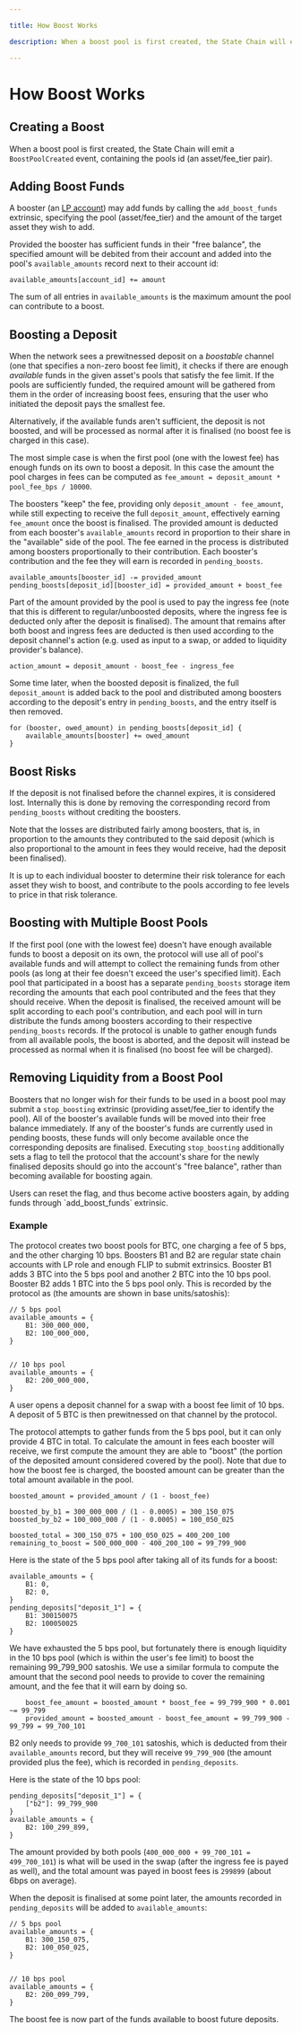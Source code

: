 ```yaml
---

title: How Boost Works

description: When a boost pool is first created, the State Chain will emit a `BoostPoolCreated` event.

---
```



# How Boost Works

## Creating a Boost

When a boost pool is first created, the State Chain will emit a `BoostPoolCreated` event, containing the
pools id (an asset/fee_tier pair).

## Adding Boost Funds

A booster (an [LP account](../../concepts/swaps-amm/liquidity-provider-accounts)) may add funds by calling the `add_boost_funds` extrinsic, specifying the pool (asset/fee_tier) and the amount of the target asset they wish to add.

Provided the booster has sufficient funds in their "free balance", the specified amount will be debited
from their account and added into the pool's `available_amounts` record next to their account id:

```
available_amounts[account_id] += amount
```

The sum of all entries in `available_amounts` is the maximum amount the pool can contribute to a boost.

## Boosting a Deposit

When the network sees a prewitnessed deposit on a *boostable* channel (one that specifies a non-zero boost
fee limit), it checks if there are enough *available* funds in the given asset's pools that satisfy the fee limit.
If the pools are sufficiently funded, the required amount will be gathered from them in the order of increasing
boost fees, ensuring that the user who initiated the deposit pays the smallest fee.

<Callout type="info">
Alternatively, if the available funds aren't sufficient, the deposit is not boosted, and will be processed
as normal after it is finalised (no boost fee is charged in this case).
</Callout>

The most simple case is when the first pool (one with the lowest fee) has enough funds on its own to boost
a deposit.
In this case the amount the pool charges in fees can be computed as
`fee_amount = deposit_amount * pool_fee_bps / 10000`.

The boosters "keep" the fee, providing only `deposit_amount - fee_amount`, while still expecting to receive
the full `deposit_amount`, effectively earning `fee_amount` once the boost is finalised.
The provided amount is deducted from each booster's `available_amounts` record in proportion to their share
in the "available" side of the pool.
The fee earned in the process is distributed among boosters proportionally to their contribution.
Each booster's contribution and the fee they will earn is recorded in `pending_boosts`.

```
available_amounts[booster_id] -= provided_amount
pending_boosts[deposit_id][booster_id] = provided_amount + boost_fee
```

Part of the amount provided by the pool is used to pay the ingress fee (note that this is different
to regular/unboosted deposits, where the ingress fee is deducted only after the deposit is finalised).
The amount that remains after both boost and ingress fees are deducted is then used according to the deposit
channel's action (e.g. used as input to a swap, or added to liquidity provider's balance).

```
action_amount = deposit_amount - boost_fee - ingress_fee
```

Some time later, when the boosted deposit is finalized, the full `deposit_amount` is added back to the pool
and distributed among boosters according to the deposit's entry in `pending_boosts`, and the entry itself is
then removed.

```
for (booster, owed_amount) in pending_boosts[deposit_id] {
    available_amounts[booster] += owed_amount
}
```

## Boost Risks

If the deposit is not finalised before the channel expires, it is considered lost.
Internally this is done by removing the corresponding record from `pending_boosts` without crediting the boosters.

<Callout type="info">
Note that the losses are distributed fairly among boosters, that is, in proportion to the amounts
they contributed to the said deposit (which is also proportional to the amount in fees they would
receive, had the deposit been finalised).
</Callout>

It is up to each individual booster to determine their risk tolerance for each asset they wish to
boost, and contribute to the pools according to fee levels to price in that risk tolerance.


## Boosting with Multiple Boost Pools

If the first pool (one with the lowest fee) doesn't have enough available funds to boost a deposit
on its own, the protocol will use all of pool's available funds and will attempt to collect the
remaining funds from other pools (as long at their fee doesn't exceed the user's specified limit).
Each pool that participated in a boost has a separate `pending_boosts` storage item recording
the amounts that each pool contributed and the fees that they should receive.
When the deposit is finalised, the received amount will be split according to each pool's
contribution, and each pool will in turn distribute the funds among boosters according to their
respective `pending_boosts` records.
If the protocol is unable to gather enough funds from all available pools, the boost is aborted,
and the deposit will instead be processed as normal when it is finalised (no boost fee will be
charged).

## Removing Liquidity from a Boost Pool

Boosters that no longer wish for their funds to be used in a boost pool may submit a `stop_boosting`
extrinsic (providing asset/fee_tier to identify the pool).
All of the booster's available funds will be moved into their free balance immediately.
If any of the booster's funds are currently used in pending boosts, these funds will only become available
once the corresponding deposits are finalised.
Executing `stop_boosting` additionally sets a flag to tell the protocol that the account's share for the newly
finalised deposits should go into the account's "free balance", rather than becoming available for boosting again.

<Callout type="info">
Users can reset the flag, and thus become active boosters again, by adding funds through `add_boost_funds` extrinsic.
</Callout>

### Example

The protocol creates two boost pools for BTC, one charging a fee of 5 bps, and the other charging 10 bps.
Boosters B1 and B2 are regular state chain accounts with LP role and enough FLIP to submit extrinsics.
Booster B1 adds 3 BTC into the 5 bps pool and another 2 BTC into the 10 bps pool.
Booster B2 adds 1 BTC into the 5 bps pool only.
This is recorded by the protocol as (the amounts are shown in base units/satoshis):

```
// 5 bps pool
available_amounts = {
    B1: 300_000_000,
    B2: 100_000_000,
}


// 10 bps pool
available_amounts = {
    B2: 200_000_000,
}

```

A user opens a deposit channel for a swap with a boost fee limit of 10 bps.
A deposit of 5 BTC is then prewitnessed on that channel by the protocol.

The protocol attempts to gather funds from the 5 bps pool, but it can only provide 4 BTC in total. 
To calculate the amount in fees each booster will receive, we first compute the amount they are able
to "boost" (the portion of the deposited amount considered covered by the pool).
Note that due to how the boost fee is charged, the boosted amount can be greater than the total amount
available in the pool.

```
boosted_amount = provided_amount / (1 - boost_fee)

boosted_by_b1 = 300_000_000 / (1 - 0.0005) = 300_150_075
boosted_by_b2 = 100_000_000 / (1 - 0.0005) = 100_050_025

boosted_total = 300_150_075 + 100_050_025 = 400_200_100
remaining_to_boost = 500_000_000 - 400_200_100 = 99_799_900

```

Here is the state of the 5 bps pool after taking all of its funds for a boost:

```
available_amounts = {
    B1: 0,
    B2: 0,
}
pending_deposits["deposit_1"] = {
    B1: 300150075
    B2: 100050025
}
```

We have exhausted the 5 bps pool, but fortunately there is enough liquidity in the 10 bps pool
(which is within the user's fee limit) to boost the remaining 99_799_900 satoshis.
We use a similar formula to compute the amount that the second pool needs to provide to cover
the remaining amount, and the fee that it will earn by doing so.

```
    boost_fee_amount = boosted_amount * boost_fee = 99_799_900 * 0.001 ~= 99_799
    provided_amount = boosted_amount - boost_fee_amount = 99_799_900 - 99_799 = 99_700_101

```

B2 only needs to provide `99_700_101` satoshis, which is deducted from their `available_amounts`
record, but they will receive `99_799_900` (the amount provided plus the fee), which is recorded
in `pending_deposits`.

Here is the state of the 10 bps pool:

```
pending_deposits["deposit_1"] = {
    ["b2"]: 99_799_900
}
available_amounts = {
    B2: 100_299_899,
}
```

The amount provided by both pools (`400_000_000 + 99_700_101 = 499_700_101`) is what will be used in the
swap (after the ingress fee is payed as well), and the total amount was payed in boost fees is `299899`
(about 6bps on average).

When the deposit is finalised at some point later, the amounts recorded in `pending_deposits` will be
added to `available_amounts`:

```
// 5 bps pool
available_amounts = {
    B1: 300_150_075,
    B2: 100_050_025,
}


// 10 bps pool
available_amounts = {
    B2: 200_099_799,
}

```

The boost fee is now part of the funds available to boost future deposits.











